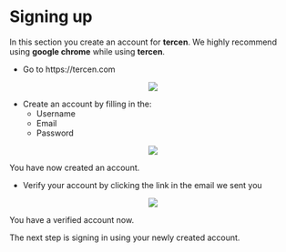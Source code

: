 # Signing up

In this section you create an account for __tercen__.
We highly recommend using __google chrome__ while using __tercen__.

* Go to https://tercen.com

<center><img src="images/signup_empty.png"></center>

* Create an account by filling in the:
  * Username
  * Email
  * Password
  
<center><img src="images/signup_filled.png"></center>

You have now created an account.

* Verify your account by clicking the link in the email we sent you

<center><img src="images/signup_verification.png"></center>

You have a verified account now.


The next step is signing in using your newly created account.
